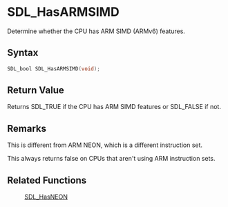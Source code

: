 = SDL_HasARMSIMD =

Determine whether the CPU has ARM SIMD (ARMv6) features.

== Syntax ==

<syntaxhighlight lang='c'>
SDL_bool SDL_HasARMSIMD(void);
</syntaxhighlight>

== Return Value ==

Returns SDL_TRUE if the CPU has ARM SIMD features or SDL_FALSE if not.

== Remarks ==

This is different from ARM NEON, which is a different instruction set.

This always returns false on CPUs that aren't using ARM instruction sets.

== Related Functions ==

:[[SDL_HasNEON]]



